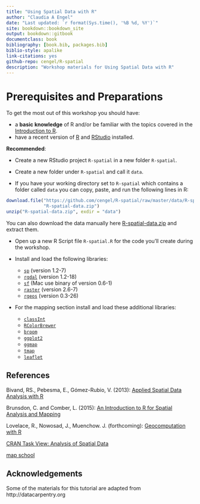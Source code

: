 ```yaml
--- 
title: "Using Spatial Data with R"
author: "Claudia A Engel"
date: "Last updated: `r format(Sys.time(), '%B %d, %Y')`"
site: bookdown::bookdown_site
output: bookdown::gitbook
documentclass: book
bibliography: [book.bib, packages.bib]
biblio-style: apalike
link-citations: yes
github-repo: cengel/R-spatial
description: "Workshop materials for Using Spatial Data with R"
---
```



# Prerequisites and Preparations {-}

To get the most out of this workshop you should have:

- a **basic knowledge** of R and/or be familiar with the topics covered in the [Introduction to R](https://cengel.github.io/R-intro/).
- have a recent version of [R](https://cran.r-project.org/) and [RStudio](https://www.rstudio.com/) installed. 

**Recommended**: 

- Create a new RStudio project `R-spatial` in a new folder `R-spatial`.

- Create a new folder under `R-spatial` and call it `data`. 

- If you have your working directory set to `R-spatial` which contains a folder called `data` you can copy, paste, and run the following lines in R:

```r
download.file("https://github.com/cengel/R-spatial/raw/master/data/R-spatial-data.zip", 
              "R-spatial-data.zip")
unzip("R-spatial-data.zip", exdir = "data")
```

You can also download the data manually here [R-spatial-data.zip](https://github.com/cengel/R-spatial/raw/master/data/R-spatial-data.zip) and extract them.
 
- Open up a new R Script file `R-spatial.R` for the code you'll create during the workshop.

- Install and load the following libraries: 
    - [`sp`](https://CRAN.R-project.org/package=sp) (version 1.2-7)
    - [`rgdal`](https://CRAN.R-project.org/package=rgdal) (version 1.2-18)
    - [`sf`](https://cran.r-project.org/package=sf) (Mac use binary of version 0.6-1)
    - [`raster`](https://CRAN.R-project.org/package=raster) (version 2.6-7)
    - [`rgeos`](https://CRAN.R-project.org/package=rgeos) (version 0.3-26)

- For the mapping section install and load these additional libraries:
    - [`classInt`](https://cran.r-project.org/package=classInt)
    - [`RColorBrewer`](https://cran.r-project.org/package=RColorBrewer)
    - [`broom`](https://cran.r-project.org/package=broom)
    - [`ggplot2`](https://cran.r-project.org/package=ggplot2)
    - [`ggmap`](https://cran.r-project.org/package=ggmap)
    - [`tmap`](https://cran.r-project.org/package=tmap)
    - [`leaflet`](https://cran.r-project.org/package=leaflet)


## References {-}

Bivand, RS., Pebesma, E., Gómez-Rubio, V. (2013): [Applied Spatial Data Analysis with R](https://link.springer.com/book/10.1007%2F978-1-4614-7618-4)

Brunsdon, C. and Comber, L. (2015): [An Introduction to R for Spatial Analysis and Mapping](https://us.sagepub.com/en-us/nam/an-introduction-to-r-for-spatial-analysis-and-mapping/book241031)

Lovelace, R., Nowosad, J., Muenchow. J. (forthcoming): [Geocomputation with R](https://geocompr.robinlovelace.net)

[CRAN Task View: Analysis of Spatial Data](https://CRAN.R-project.org/view=Spatial)

[map school](https://mapschool.io)


## Acknowledgements {-}
Some of the materials for this tutorial are adapted from http://datacarpentry.org 